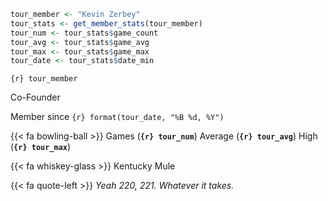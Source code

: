 ::: {.tour-member-card}

::: {.tour-member-photo-container}

::: {.tour-member-photo style="background-image: url(\"images/kzerbey.jpg\")"}
:::

:::

::: {.tour-member-name}

```r
tour_member <- "Kevin Zerbey"
tour_stats <- get_member_stats(tour_member)
tour_num <- tour_stats$game_count
tour_avg <- tour_stats$game_avg
tour_max <- tour_stats$game_max
tour_date <- tour_stats$date_min
```

`{r} tour_member`

:::

::: {.tour-member-title}

Co-Founder

Member since `{r} format(tour_date, "%B %d, %Y")`

:::

::: {.tour-member-stats}

{{< fa bowling-ball >}} Games (**`{r} tour_num`**) Average (**`{r} tour_avg`**) High (**`{r} tour_max`**)

:::

::: {.tour-member-drink}

{{< fa whiskey-glass >}} Kentucky Mule

:::

::: {.tour-member-quote}

{{< fa quote-left >}} *Yeah 220, 221. Whatever it takes.*

:::

:::
